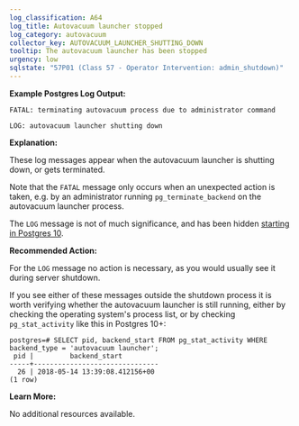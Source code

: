 ```yaml
---
log_classification: A64
log_title: Autovacuum launcher stopped
log_category: autovacuum
collector_key: AUTOVACUUM_LAUNCHER_SHUTTING_DOWN
tooltip: The autovacuum launcher has been stopped
urgency: low
sqlstate: "57P01 (Class 57 - Operator Intervention: admin_shutdown)"
---
```


**Example Postgres Log Output:**

```
FATAL: terminating autovacuum process due to administrator command
```

```
LOG: autovacuum launcher shutting down
```

**Explanation:**

These log messages appear when the autovacuum launcher is shutting down,
or gets terminated.

Note that the `FATAL` message only occurs when an unexpected action is taken,
e.g. by an administrator running `pg_terminate_backend` on the autovacuum
launcher process.

The `LOG` message is not of much significance, and has been hidden
[starting in Postgres 10](https://git.postgresql.org/gitweb/?p=postgresql.git;a=commitdiff;h=6ec4c8584c45ee784a95e02c40bb643430dee32a).

**Recommended Action:**

For the `LOG` message no action is necessary, as you would usually see it during
server shutdown.

If you see either of these messages outside the shutdown process it is worth
verifying whether the autovacuum launcher is still running, either by
checking the operating system's process list, or by checking `pg_stat_activity`
like this in Postgres 10+:

```
postgres=# SELECT pid, backend_start FROM pg_stat_activity WHERE backend_type = 'autovacuum launcher';
 pid |         backend_start         
-----+-------------------------------
  26 | 2018-05-14 13:39:08.412156+00
(1 row)
```

**Learn More:**

No additional resources available.
